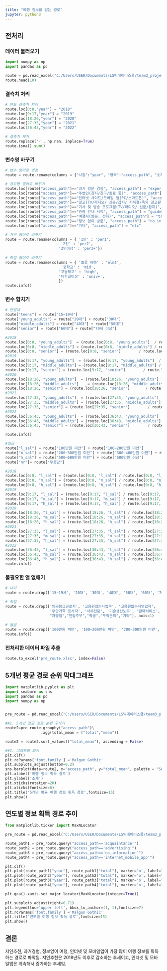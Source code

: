 ```yaml
---
title: "여행 정보를 얻는 경로"
jupyter: python3
---
```


## 전처리

### 데이터 불러오기

```python
import numpy as np
import pandas as pd

route = pd.read_excel("C:/Users/USER/Documents/LS빅데이터스쿨/team3_project/youna/youna_route.xlsx",header=1)
route.head(10)
```

### 결측치 처리

```python
# 연도 결측치 처리
route.loc[0:8,"year"] = "2018"
route.loc[9:17,"year"] = "2019"
route.loc[18:26,"year"] = "2020"
route.loc[27:35,"year"] = "2021"
route.loc[36:43,"year"] = "2022"

# 결측치 제거
route.replace('-', np.nan, inplace=True)
route.isna().sum()

```

### 변수명 바꾸기

```python
# 변수 영어로 변경
route = route.rename(columns = {"시점":"year", "항목":"access_path", "소계" : "total", "남자" : "male", "여자" : "female"})

# 경로명 영어로 바꾸기 
route.loc[route["access_path"]=="과거 방문 경험", "access_path"] = "experience"
route.loc[route["access_path"]=="주변인(친지/친구/동료 등)", "access_path"] = "acquaintance"
route.loc[route["access_path"]=="인터넷 사이트/모바일 앱(PC/스마트폰)", "access_path"] = "internet_mobile_app"
route.loc[route["access_path"]=="광고(TV/라디오/ 신문/잡지/ 지하철/옥외 광고판 등)", "access_path"] = "advertising"
route.loc[route["access_path"]=="기사 및 방송 프로그램(TV/라디오/ 신문/잡지)", "access_path"] = "article_broadcast"
route.loc[route["access_path"]=="관광 안내 서적", "access_path"] = "guidebook"
route.loc[route["access_path"]=="여행사(방문, 전화)", "access_path"] = "travel_agency"
route.loc[route["access_path"]=="정보 없이 방문", "access_path"] = "no_information"
route.loc[route["access_path"]=="기타", "access_path"] = "etc"

# 가구 영어로 바꾸기
route = route.rename(columns = { '1인' : 'per1',
						 '2인' : 'per2',
						'3인이상' : 'per3+'})
						
# 학벌 영어로 바꾸기
route = route.rename(columns = { '초졸 이하' : 'elmt',
						 '중학교' : 'mid',
						'고등학교' : 'high',
						'대학교이상' : 'univ+',
						})
route.info()
```

### 변수 합치기

```python
# 연령대
route["teens"] = route["15~19세"]   
route["young_adults"] = route["20대"] + route["30대"]
route["middle_adults"] = route["40대"] + route["50대"]
route["senior"] = route["60대"] + route["70세 이상"]

#2018
route.loc[0:8, "young_adults"]  = (route.loc[0:8, "young_adults"]  / route.loc[0:8, "young_adults"].sum() * 100).round(1)
route.loc[0:8, "middle_adults"] = (route.loc[0:8, "middle_adults"] / route.loc[0:8, "middle_adults"].sum() * 100).round(1)
route.loc[0:8, "senior"] = (route.loc[0:8, "senior"]        / route.loc[0:8, "senior"].sum() * 100).round(1)
#2019
route.loc[9:17, "young_adults"]  = (route.loc[9:17, "young_adults"]  / route.loc[9:17, "young_adults"].sum() * 100).round(1)
route.loc[9:17, "middle_adults"] = (route.loc[9:17, "middle_adults"] / route.loc[9:17, "middle_adults"].sum() * 100).round(1)
route.loc[9:17, "senior"] = (route.loc[9:17, "senior"]        / route.loc[9:17, "senior"].sum() * 100).round(1)
#2020
route.loc[18:26, "young_adults"]  = (route.loc[18:26, "young_adults"]  / route.loc[18:26, "young_adults"].sum() * 100).round(1)
route.loc[18:26, "middle_adults"]    = (route.loc[18:26, "middle_adults"] / route.loc[18:26, "middle_adults"].sum() * 100).round(1)
route.loc[18:26, "senior"] = (route.loc[18:26, "senior"]       / route.loc[18:26, "senior"].sum() * 100).round(1)
#2021
route.loc[27:35, "young_adults"]  = (route.loc[27:35, "young_adults"]  / route.loc[27:35, "young_adults"].sum() * 100).round(1)
route.loc[27:35, "middle_adults"] = (route.loc[27:35, "middle_adults"] / route.loc[27:35, "middle_adults"].sum() * 100).round(1)
route.loc[27:35, "senior"] = (route.loc[27:35, "senior"]        / route.loc[27:35, "senior"].sum() * 100).round(1)
#2022
route.loc[36:43, "young_adults"]  = (route.loc[36:43, "young_adults"]  / route.loc[36:43, "young_adults"].sum() * 100).round(1)
route.loc[36:43, "middle_adults"] = (route.loc[36:43, "middle_adults"] / route.loc[36:43, "middle_adults"].sum() * 100).round(1)
route.loc[36:43, "senior"] = (route.loc[36:43, "senior"]        / route.loc[36:43, "senior"].sum() * 100).round(1)

route.info()
```

```python
#월급
route["l_sal"] = route["100만원 미만"] + route["100~200만원 미만"]
route["m_sal"] = route["200~300만원 미만"] + route["300~400만원 미만"] + route["400~500만원 미만"]
route["h_sal"] = route["500~600만원 미만"] + route["600만원 이상"]
route["nr"]= route["무응답"]

#2018
route.loc[0:8, "l_sal"] = (route.loc[0:8, "l_sal"] / route.loc[0:8, "l_sal"].sum() * 100).round(1)
route.loc[0:8, "m_sal"] = (route.loc[0:8, "m_sal"] / route.loc[0:8, "m_sal"].sum() * 100).round(1)
route.loc[0:8, "h_sal"] = (route.loc[0:8, "h_sal"] / route.loc[0:8, "h_sal"].sum() * 100).round(1)
#2019
route.loc[9:17, "l_sal"] = (route.loc[9:17, "l_sal"] / route.loc[9:17, "l_sal"].sum() * 100).round(1)
route.loc[9:17, "m_sal"] = (route.loc[9:17, "m_sal"] / route.loc[9:17, "m_sal"].sum() * 100).round(1)
route.loc[9:17, "h_sal"] = (route.loc[9:17, "h_sal"] / route.loc[9:17, "h_sal"].sum() * 100).round(1)
#2020
route.loc[18:26, "l_sal"] = (route.loc[18:26, "l_sal"] / route.loc[18:26, "l_sal"].sum() * 100).round(1)
route.loc[18:26, "m_sal"] = (route.loc[18:26, "m_sal"] / route.loc[18:26, "m_sal"].sum() * 100).round(1)
route.loc[18:26, "h_sal"] = (route.loc[18:26, "h_sal"] / route.loc[18:26, "h_sal"].sum() * 100).round(1)
#2021
route.loc[27:35, "l_sal"] = (route.loc[27:35, "l_sal"] / route.loc[27:35, "l_sal"].sum() * 100).round(1)
route.loc[27:35, "m_sal"] = (route.loc[27:35, "m_sal"] / route.loc[27:35, "m_sal"].sum() * 100).round(1)
route.loc[27:35, "h_sal"] = (route.loc[27:35, "h_sal"] / route.loc[27:35, "h_sal"].sum() * 100).round(1)
#2022
route.loc[36:43, "l_sal"] = (route.loc[36:43, "l_sal"] / route.loc[36:43, "l_sal"].sum() * 100).round(1)
route.loc[36:43, "m_sal"] = (route.loc[36:43, "m_sal"] / route.loc[36:43, "m_sal"].sum() * 100).round(1)
route.loc[36:43, "h_sal"] = (route.loc[36:43, "h_sal"] / route.loc[36:43, "h_sal"].sum() * 100).round(1)
route.info()

```

### 불필요한 열 없애기

```python
# 나이
route = route.drop(['15~19세', '20대', '30대', '40대', '50대', '60대', '70세 이상'], axis=1)

# 직업
route = route.drop(['임금봉급근로자', '고용원있는사업주', '고용원없는자영업자', 
                    '무급가족 종사자', '사무전문', '기술생산노무', '판매서비스',
                    "자영업","전업주부","학생","무직은퇴","기타"], axis=1)
                    
# 월급                  
route = route.drop(['100만원 미만', '100~200만원 미만', '200~300만원 미만', '300~400만원 미만', '400~500만원 미만','500~600만원 미만', '600만원 이상', "무응답"], axis=1)
route.info()
```

### 전처리한 데이터 파일 추출

```python
route.to_excel('pre_route.xlsx', index=False)
```

## 5개년 평균 경로 순위 막대그래프

```python
import matplotlib.pyplot as plt
import seaborn as sns
import pandas as pd
import numpy as np


pre_route = pd.read_excel("C:/Users/USER/Documents/LS빅데이터스쿨/team3_project/youna/pre_route.xlsx")

##1. 5개년 평균 경로 순위 구하기
route2=pre_route.groupby("access_path")\
                .agg(total_mean = ("total","mean"))

route2 = route2.sort_values(["total_mean"], ascending = False)

##2. 그래프화 화기
plt.clf()
plt.rcParams['font.family'] ='Malgun Gothic'
plt.subplots_adjust(bottom=0.2)
sns.barplot(data=route2, x="access_path", y="total_mean", palette = "Set1")
plt.xlabel('여행 정보 획득 경로')
plt.ylabel('소계')
plt.xticks(rotation=20)
plt.xticks(fontsize=8)
plt.title('5개년 평균 여행 정보 획득 경로',fontsize=15)
plt.show()
```

## 연도별 정보 획득 경로 추이

```python
from matplotlib.ticker import MaxNLocator

pre_route = pd.read_excel("C:/Users/USER/Documents/LS빅데이터스쿨/team3_project/youna/pre_route.xlsx")

route_path1 = pre_route.query("access_path=='acquaintance'")
route_path2 = pre_route.query("access_path=='advertising'")
route_path3 = pre_route.query("access_path=='no_information'")
route_path4 = pre_route.query("access_path=='internet_mobile_app'")

plt.clf()
plt.plot(route_path1["year"], route_path1["total"], marker='o', label="지인 추천")
plt.plot(route_path2["year"], route_path2["total"], marker='o', label="광고(TV, 라디오 등)")
plt.plot(route_path3["year"], route_path3["total"], marker='o', label="정보 없이 여행")
plt.plot(route_path4["year"], route_path4["total"], marker='o', label="인터넷 및 모바일앱")

plt.gca().xaxis.set_major_locator(MaxNLocator(integer=True))

plt.subplots_adjust(right=0.71)
plt.legend(loc='upper left', bbox_to_anchor=(1, 1),fontsize=7)
plt.rcParams['font.family'] ='Malgun Gothic'
plt.title('연도별 여행 정보 획득 경로',fontsize=15)
plt.show()

```

## 결론

 지인추천, 과거경험, 정보없이 여행, 인터넷 및 모바일앱이 가장 많이 여행 정보를 획득하는 경로로 파악됨. 지인추천은 2018년도 이후로 감소하는 추세이고, 인터넷 및 모바일앱은 계속해서 증가하는 추세임.

